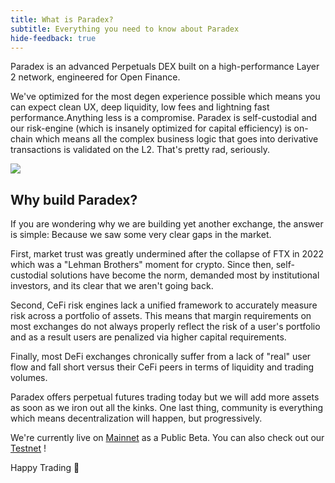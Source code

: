 ```yaml
---
title: What is Paradex?
subtitle: Everything you need to know about Paradex
hide-feedback: true
---
```


Paradex is an advanced Perpetuals DEX built on a high-performance Layer 2 network, engineered for Open Finance.

We've optimized for the most degen experience possible which means you can expect clean UX, deep liquidity, low fees and lightning fast performance.Anything less is a compromise. Paradex is self-custodial and our risk-engine (which is insanely optimized for capital efficiency) is on-chain which means all the complex business logic that goes into derivative transactions is validated on the L2. That's pretty rad, seriously.

<Frame caption="Paradex blends the best of CeFi and DeFi">
<img src="../assets/what-is-paradex.png" />
</Frame>

## Why build Paradex?
If you are wondering why we are building yet another exchange, the answer is simple: Because we saw some very clear gaps in the market.

First, market trust was greatly undermined after the collapse of FTX in 2022 which was a "Lehman Brothers" moment for crypto. Since then, self-custodial solutions have become the norm, demanded most by institutional investors, and its clear that we aren't going back.

Second, CeFi risk engines lack a unified framework to accurately measure risk across a portfolio of assets. This means that margin requirements on most exchanges do not always properly reflect the risk of a user's portfolio and as a result users are penalized via higher capital requirements.

Finally, most DeFi exchanges chronically suffer from a lack of "real" user flow and fall short versus their CeFi peers in terms of liquidity and trading volumes.

Paradex offers perpetual futures trading today but we will add more assets as soon as we iron out all the kinks. One last thing, community is everything which means decentralization will happen, but progressively.

We're currently live on [Mainnet](https://app.paradex.trade/futures) as a Public Beta. You can also check out our [Testnet](https://app.testnet.paradex.trade/) !

Happy Trading 💜